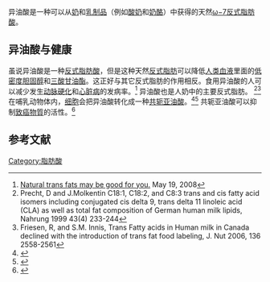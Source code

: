 {{chembox
| verifiedrevid = 477493783
|   Name = 异油酸
|   ImageFile = Trans-vaccenic acid.svg
|   ImageSize = 300px
|   ImageName = 
|   ImageFile1 = Vaccenic-acid-3D-balls.png
|   ImageSize1 = 280px
|   ImageName1 = 异油酸
|   IUPACName = (E)-Octadec-11-enoic acid
| Section1 = {{Chembox Identifiers
|   CASNo_Ref = {{cascite|correct|CAS}}
| CASNo = 693-72-1
|   ChEBI_Ref = {{ebicite|correct|EBI}}
| ChEBI = 28727
| PubChem = 5281127
|   SMILES = CCCCCC/C=C/CCCCCCCCCC(O)=O
|  ChemSpiderID_Ref = {{chemspidercite|correct|chemspider}}
| ChemSpiderID = 4444571
|  InChI = 1/C18H34O2/c1-2-3-4-5-6-7-8-9-10-11-12-13-14-15-16-17-18(19)20/h7-8H,2-6,9-17H2,1H3,(H,19,20)/b8-7+
|  InChIKey = UWHZIFQPPBDJPM-BQYQJAHWBK
|  StdInChI_Ref = {{stdinchicite|correct|chemspider}}
| StdInChI = 1S/C18H34O2/c1-2-3-4-5-6-7-8-9-10-11-12-13-14-15-16-17-18(19)20/h7-8H,2-6,9-17H2,1H3,(H,19,20)/b8-7+
|  StdInChIKey_Ref = {{stdinchicite|correct|chemspider}}
| StdInChIKey = UWHZIFQPPBDJPM-BQYQJAHWSA-N
  }}
| Section2 = {{Chembox Properties
|   Formula = C<sub>18</sub>H<sub>34</sub>O<sub>2</sub>
|   MolarMass = 282.461 g/mol
|   Density = 
|   MeltingPt = 
|   BoilingPt =  
  }}
}}

异油酸是一种可以从[[奶|奶]]和[[乳製品|乳制品]]（例如[[酸奶|酸奶]]和[[奶酪|奶酪]]）中获得的天然[[ω−7单元不饱和脂肪酸|ω−7]][[反式脂肪酸|反式脂肪酸]]。

==异油酸与健康==
虽说异油酸是一种[[反式脂肪酸|反式脂肪酸]]，但是这种天然[[反式脂肪|反式脂肪]]可以降低[[人类|人类]][[血液|血液]]里面的[[低密度脂蛋白|低密度胆固醇]]和[[三酸甘油酯|三酸甘油酯]]。这正好与其它反式脂肪的作用相反。食用异油酸的人可以减少发生[[动脉硬化|动脉硬化]]和[[心臟病發|心脏病]]的发病率。<ref>[http://www.latimes.com/features/health/la-he-eat19-2008may19,0,846200.story Natural trans fats may be good for you.] {{Wayback|url=http://www.latimes.com/features/health/la-he-eat19-2008may19,0,846200.story |date=20121129052257 }} May 19, 2008{{En}}</ref> 异油酸也是人奶中的主要反式脂肪。 <ref>Precht, D and J.Molkentin C18:1, C18:2, and C8:3 trans and cis fatty acid isomers including conjugated cis delta 9, trans delta 11 linoleic acid (CLA) as well as total fat composition of German human milk lipids, Nahrung 1999 43(4) 233-244{{En}}</ref><ref>Friesen, R, and S.M. Innis, Trans Fatty acids in Human milk in Canada declined with the introduction of trans fat food labeling, J. Nut 2006, 136 2558-2561{{En}}</ref>在哺乳动物体内，[[细胞|细胞]]会把异油酸转化成一种[[共轭亚油酸|共轭亚油酸]]。<ref name="Bauman">{{cite web|title=cis-9, trans-11 CLA - A Potent Anticarcinogen Found in Milk Fat|url=http://www.ansci.cornell.edu/bauman/human_health/index.htm|accessdate=2007-01-15|author=Bauman, Dale|date=|format=|publisher=|language=en|archiveurl=https://web.archive.org/web/20060907102559/http://www.ansci.cornell.edu/bauman/human_health/index.htm|archivedate=2006-09-07|deadurl=yes}}</ref><ref name=Banni>{{cite journal
 |author=Banni S, Angioni E, Murru E, Carta G, Melis M, Bauman D, Dong Y, Ip C
 |title=Vaccenic acid feeding increases tissue levels of conjugated linoleic acid and suppresses development of premalignant lesions in rat mammary gland |journal=Nutr Cancer |volume=41
 |issue=1–2 |pages=91–7 |year=2001 |pmid=12094634
 |doi=10.1207/S15327914NC41-1&2_12}}</ref>
共轭亚油酸可以抑制[[致癌物質|致癌物質]]的活性。<ref name=lock>{{cite journal
 |url          = http://jn.nutrition.org/cgi/content/abstract/134/10/2698
 |journal      = J Nutr
 |volume       = 134
 |pages        = 2698–704
 |title        = The anticarcinogenic effect of trans-11 18:1 is dependent on its conversion to cis-9, trans-11 CLA by delta9-desaturase in rats
 |author       = Lock AL,  Corl BA, Barbano DM, Bauman DE,  Ip C.
 |accessdate   = 2007-01-15
 |pmid         = 15465769
 |issue        = 10
 |date         = October 1, 2004
 |archive-date = 2007-03-17
 |archive-url  = https://web.archive.org/web/20070317194711/http://jn.nutrition.org/cgi/content/abstract/134/10/2698
 |dead-url     = no
}}</ref>

==参考文献==
{{reflist}}

[[Category:脂肪酸|Category:脂肪酸]]
{{Fatty acids}}